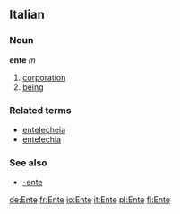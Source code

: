 ==Italian==
===Noun===
'''ente''' ''m''

# [[corporation]]
# [[being]]

===Related terms===
*[[entelecheia]]
*[[entelechia]]

===See also===
*[[-ente]]

[[de:Ente]]
[[fr:Ente]]
[[io:Ente]]
[[it:Ente]]
[[pl:Ente]]
[[fi:Ente]]
